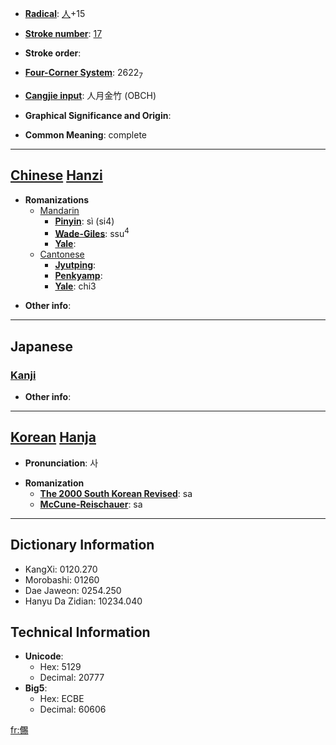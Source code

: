 * '''[[Wiktionary:Chinese radical index| Radical]]''': [[Wiktionary:Chinese radical index 人|人]]+15

* '''[[Wiktionary:Chinese total strokes index|Stroke number]]''': [[Wiktionary:Chinese total strokes index 17|17]]

* '''Stroke order''': 

* '''[[Wiktionary:Chinese four corner index|Four-Corner System]]''': 2622<sub>7</sub>

* '''[[Wiktionary:Chinese Cangjie index|Cangjie input]]''': 人月金竹 (OBCH)

* '''Graphical Significance and Origin''': 

* '''Common Meaning''': complete

----

== [[Chinese]] [[Hanzi]] ==

* '''Romanizations'''
** [[Mandarin]]
*** '''[[Pinyin]]''': sì (si4)
*** '''[[Wade-Giles]]''': ssu<sup>4</sup>
*** '''[[Yale]]''': 
**[[Cantonese]]
***'''[[Jyutping]]''':
***'''[[Penkyamp]]''': 
***'''[[Yale]]''': chi3

* '''Other info''': 

----

==Japanese==
===[[Kanji]]===
{{kanji|on readings=[[し]] (shi)|kun readings=[[つくす]] (tsukusu), [[つきる]] (tsukiru)}}

* '''Other info''':  

----

== [[Korean]] [[Hanja]] ==

* '''Pronunciation''': 사

* '''Romanization'''
** '''[[The 2000 South Korean Revised Romanization|The 2000 South Korean Revised]]''': sa
** '''[[McCune-Reischauer]]''': sa

----

== Dictionary Information ==

* KangXi: 0120.270
* Morobashi: 01260
* Dae Jaweon: 0254.250
* Hanyu Da Zidian: 10234.040

== Technical Information ==

* '''Unicode''':
** Hex: 5129
** Decimal: 20777
* '''Big5''':
** Hex: ECBE
** Decimal: 60606

[[fr:儩]]